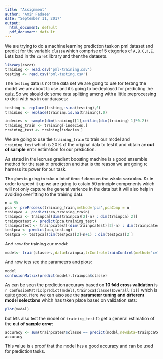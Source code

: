 ---
title: "Assignment"
author: "Amin Fadaee"
date: "September 11, 2017"
output:
  html_document: default
  pdf_document: default
---

We are trying to do a machine learning prediction task on pml dataset and predict for the variable `classe` which comprise of 5 ctegories of `A,B,C,D,E`. 
Lets load in the `caret` library and then the datasets.
```{r, warning=FALSE,message=FALSE}
library(caret)
training <- read.csv('pml-training.csv')
testing <- read.csv('pml-testing.csv')
```
The `testing` data is not the data set we are going to use for testing the model we are about to use and it's going to be deployed for predicting the quiz. So we should do some data splitting among with a little preprocessing to deal with `NA`s in our datasets:

```{r}
testing <- replace(testing,is.na(testing),0)
training <- replace(training,is.na(training),0)

indecies <- sample(dim(training)[1],ceiling(dim(training)[1]*0.2))
training_train <- training[-indecies,]
training_test <- training[indecies,]
```
We are going to use the `training_train` to train our model and `training_test` which is 20% of the original data to test it and obtain an **out of sample** error estimation for our prediction.

As stated in the lecrues gradient boosting machine is a good ensemble method for the task of prediction and that is the reason we are going to harness its power for our task.

The gbm is going to take a lot of time if done on the whole variables. So in order to speed it up we are going to obtain 50 principle components which will not only capture the general varience in the data but it will also help in avoiding overfitting to the training data:
```{r}
n = 50
pca <- preProcess(training_train,method='pca',pcaComp = n)
trainpca <- predict(pca,training_train)
trainpca <- trainpca[(dim(trainpca)[2]-n) : dim(trainpca)[2]]
trainpcatest <- predict(pca,training_test)
trainpcatest <- trainpcatest[(dim(trainpcatest)[2]-n) : dim(trainpcatest)[2]]
testpca <- predict(pca,testing)
testpca <- testpca[(dim(testpca)[2]-n+1) : dim(testpca)[2]]
```
And now for training our model:
```{r cache=TRUE, message=FALSE,include=FALSE}
model<- train(classe~.,data=trainpca,trControl=trainControl(method="cv", number=10),method='gbm')
```
And now lets see the parameters and plots:
```{r}
model
confusionMatrix(predict(model),trainpca$classe)
```
As can be seen the prediction accuracy based on **10 fold cross validation** is `r confusionMatrix(predict(model),trainpca$classe)$overall[[1]]` which is quite good. Here we can also see the **parameter tuning and different model selections** which has taken place based on validation sets:
```{r}
plot(model)
```
but lets also test the model on `training_test` to get a general estimation of the **out of sample error**:
```{r}
accuracy <- sum(trainpcatest$classe == predict(model,newdata=trainpcatest[2:dim(trainpcatest)[2]]))/dim(trainpcatest)[2]
accuracy
```
This value is a proof that the model has a good accuracy and can be used for prediction tasks.
